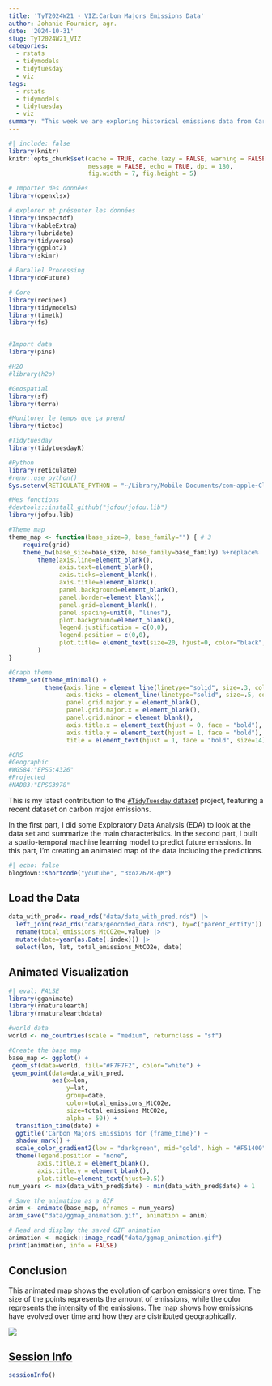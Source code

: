 ```yaml
---
title: 'TyT2024W21 - VIZ:Carbon Majors Emissions Data'
author: Johanie Fournier, agr.
date: '2024-10-31'
slug: TyT2024W21_VIZ
categories:
  - rstats
  - tidymodels
  - tidytuesday
  - viz
tags:
  - rstats
  - tidymodels
  - tidytuesday
  - viz
summary: "This week we are exploring historical emissions data from Carbon Majors. They have complied a database of emissions data going back to 1854. In the first and second part I did some EDA and created a spatio-temporal machine learning model. In this part, I'm creating an animated vizualisation of the data including the prediction."
---
```


```r
#| include: false
library(knitr)
knitr::opts_chunk$set(cache = TRUE, cache.lazy = FALSE, warning = FALSE, 
                      message = FALSE, echo = TRUE, dpi = 180,
                      fig.width = 7, fig.height = 5)

# Importer des données
library(openxlsx)

# explorer et présenter les données
library(inspectdf)
library(kableExtra)
library(lubridate)
library(tidyverse)
library(ggplot2)
library(skimr)

# Parallel Processing
library(doFuture)

# Core 
library(recipes)
library(tidymodels)
library(timetk)
library(fs)


#Import data
library(pins)

#H2O
#library(h2o)

#Geospatial
library(sf)
library(terra)

#Monitorer le temps que ça prend
library(tictoc)

#Tidytuesday
library(tidytuesdayR)

#Python
library(reticulate)
#renv::use_python()
Sys.setenv(RETICULATE_PYTHON = "~/Library/Mobile Documents/com~apple~CloudDocs/ADV/johaniefournier.com/renv/python/virtualenvs/renv-python-3.9/bin/python")

#Mes fonctions
#devtools::install_github("jofou/jofou.lib")
library(jofou.lib)

#Theme_map
theme_map <- function(base_size=9, base_family="") { # 3
	require(grid)
	theme_bw(base_size=base_size, base_family=base_family) %+replace%
		theme(axis.line=element_blank(),
			  axis.text=element_blank(),
			  axis.ticks=element_blank(),
			  axis.title=element_blank(),
			  panel.background=element_blank(),
			  panel.border=element_blank(),
			  panel.grid=element_blank(),
			  panel.spacing=unit(0, "lines"),
			  plot.background=element_blank(),
			  legend.justification = c(0,0),
			  legend.position = c(0,0),
			  plot.title= element_text(size=20, hjust=0, color="black", face="bold"),
		)
}

#Graph theme
theme_set(theme_minimal() +
          theme(axis.line = element_line(linetype="solid", size=.3, color="black"),
                axis.ticks = element_line(linetype="solid", size=.5, color="black"),
                panel.grid.major.y = element_blank(),
                panel.grid.major.x = element_blank(),
                panel.grid.minor = element_blank(),
                axis.title.x = element_text(hjust = 0, face = "bold"),
                axis.title.y = element_text(hjust = 1, face = "bold"),
                title = element_text(hjust = 1, face = "bold", size=14)))

#CRS
#Geographic
#WGS84:"EPSG:4326"
#Projected
#NAD83:"EPSG3978"
```

This is my latest contribution to the [`#TidyTuesday` dataset](https://github.com/rfordatascience/tidytuesday) project, featuring a recent dataset on carbon major emissions.

In the first part, I did  some Exploratory Data Analysis (EDA) to look at the data set and summarize the main characteristics. In the second part, I built a spatio-temporal machine learning model to predict future emissions. In this part, I'm creating an animated map of the data including the predictions.


```r
#| echo: false
blogdown::shortcode("youtube", "3xoz262R-qM")
```

## Load the Data

```r
data_with_pred<- read_rds("data/data_with_pred.rds") |> 
  left_join(read_rds("data/geocoded_data.rds"), by=c("parent_entity")) |> 
  rename(total_emissions_MtCO2e=.value) |> 
  mutate(date=year(as.Date(.index))) |>
  select(lon, lat, total_emissions_MtCO2e, date) 
```

## Animated Visualization

```r
#| eval: FALSE
library(gganimate)
library(rnaturalearth)
library(rnaturalearthdata)

#world data
world <- ne_countries(scale = "medium", returnclass = "sf")

#Create the base map
base_map <- ggplot() +
 geom_sf(data=world, fill="#F7F7F2", color="white") +
 geom_point(data=data_with_pred, 
            aes(x=lon, 
                y=lat, 
                group=date, 
                color=total_emissions_MtCO2e,
                size=total_emissions_MtCO2e,
                alpha = 50)) +
  transition_time(date) +
  ggtitle('Carbon Majors Emissions for {frame_time}') +
  shadow_mark() +
  scale_color_gradient2(low = "darkgreen", mid="gold", high = "#F51400")+
  theme(legend.position = "none", 
        axis.title.x = element_blank(),
        axis.title.y = element_blank(),
        plot.title=element_text(hjust=0.5))
num_years <- max(data_with_pred$date) - min(data_with_pred$date) + 1

# Save the animation as a GIF
anim <- animate(base_map, nframes = num_years)
anim_save("data/ggmap_animation.gif", animation = anim)
```

```r
# Read and display the saved GIF animation
animation <- magick::image_read("data/ggmap_animation.gif")
print(animation, info = FALSE)
```


## Conclusion

This animated map shows the evolution of carbon emissions over time. The size of the points represents the amount of emissions, while the color represents the intensity of the emissions. The map shows how emissions have evolved over time and how they are distributed geographically.


<a href = "https://johaniefournier.aweb.page/p/4b2b1e24-af09-488d-8ff6-7b46ce61e367"> ![](petit.png)

## Session Info

```r
sessionInfo()
```

